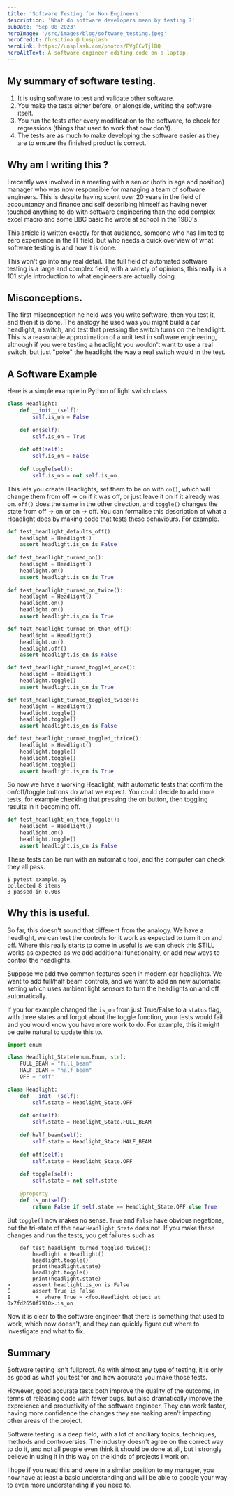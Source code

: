 ```yaml
---
title: 'Software Testing for Non Engineers'
description: 'What do software developers mean by testing ?'
pubDate: 'Sep 08 2023'
heroImage: '/src/images/blog/software_testing.jpeg'
heroCredit: Chrsitina @ Unsplash
heroLink: https://unsplash.com/photos/FVgECvTjlBQ
heroAltText: A software engineer editing code on a laptop.
---
```



## My summary of software testing.

1. It is using software to test and validate other software.
1. You make the tests either before, or alongside, writing the software itself.
1. You run the tests after every modification to the software, to check for regressions (things that used to work that now don't).
1. The tests are as much to make developing the software easier as they are to ensure the finished product is correct.

## Why am I writing this ?

I recently was involved in a meeting with a senior (both in age and position) manager who was now responsible
for managing a team of software engineers. This is despite having spent over 20 years in the field of accountancy and 
finance and self describing himself as having never touched anything to do with software engineering than the odd
complex excel macro and some BBC basic he wrote at school in the 1980's.

This article is written exactly for that audiance, someone who has limited to zero experience in the IT field,
but who needs a quick overview of what software testing is and how it is done.

This won't go into any real detail. The full field of automated software testing is a large and complex field, 
with a variety of opinions, this really is a 101 style introduction to what engineers are actually doing.

## Misconceptions.

The first misconception he held was you write software, then you test it, and then it is done. The analogy
he used was you might build a car headlight, a switch, and test that pressing the switch turns on the headlight. This
is a reasonable approximation of a unit test in software engineering, although if you were testing a headlight you wouldn't
want to use a real switch, but just "poke" the headlight the way a real switch would in the test.

## A Software Example

Here is a simple example in Python of light switch class.

```python
class Headlight:
    def __init__(self):
        self.is_on = False
    
    def on(self):
        self.is_on = True
        
    def off(self):
        self.is_on = False
        
    def toggle(self):
        self.is_on = not self.is_on
```

This lets you create Headlights, set them to be on with `on()`, which will change them from off -> on if it was off, or
just leave it on if it already was on. `off()` does the same in the other direction, and `toggle()` changes the state from
off -> on or on -> off. You can formalise this description of what a Headlight does by making code that tests these
behaviours. For example.

```python
def test_headlight_defaults_off():
    headlight = Headlight()
    assert headlight.is_on is False
    
def test_headlight_turned_on():
    headlight = Headlight()
    headlight.on()
    assert headlight.is_on is True
    
def test_headlight_turned_on_twice():
    headlight = Headlight()
    headlight.on()
    headlight.on()
    assert headlight.is_on is True

def test_headlight_turned_on_then_off():
    headlight = Headlight()
    headlight.on()
    headlight.off()
    assert headlight.is_on is False

def test_headlight_turned_toggled_once():
    headlight = Headlight()
    headlight.toggle()
    assert headlight.is_on is True

def test_headlight_turned_toggled_twice():
    headlight = Headlight()
    headlight.toggle()
    headlight.toggle()
    assert headlight.is_on is False

def test_headlight_turned_toggled_thrice():
    headlight = Headlight()
    headlight.toggle()
    headlight.toggle()
    headlight.toggle()
    assert headlight.is_on is True
```

So now we have a working Headlight, with automatic tests that confirm the on/off/toggle buttons do what we expect. You could decide to add more
tests, for example checking that pressing the on button, then toggling results in it becoming off.

```python
def test_headlight_on_then_toggle():
    headlight = Headlight()
    headlight.on()
    headlight.toggle()
    assert headlight.is_on is False
```

These tests can be run with an automatic tool, and the computer can check they all pass.

```
$ pytest example.py
collected 8 items
8 passed in 0.00s
```

## Why this is useful.

So far, this doesn't sound that different from the analogy. We have a headlight, we can test the controls for it work as expected to turn it
on and off. Where this really starts to come in useful is we can check this STILL works as expected as we add additional functionality,
or add new ways to control the headlights.

Suppose we add two common features seen in modern car headlights. We want to add full/half beam controls, and we want to add an new
automatic setting which uses ambient light sensors to turn the headlights on and off automatically.

If you for example changed the `is_on` from just True/False to a `status` flag, with three states and forgot about the toggle function,
your tests would fail and you would know you have more work to do. For example, this it might be quite natural to update this to.

```python
import enum

class Headlight_State(enum.Enum, str):
    FULL_BEAM = "full_beam"
    HALF_BEAM = "half_beam"
    OFF = "off"

class Headlight:
    def __init__(self):
        self.state = Headlight_State.OFF
    
    def on(self):
        self.state = Headlight_State.FULL_BEAM
    
    def half_beam(self):
        self.state = Headlight_State.HALF_BEAM
    
    def off(self):
        self.state = Headlight_State.OFF
        
    def toggle(self):
        self.state = not self.state
        
    @property
    def is_on(self):
        return False if self.state == Headlight_State.OFF else True
```

But `toggle()` now makes no sense. `True` and `False` have obvious negations, but the tri-state of the new `Headlight_State` does not.
If you make these changes and run the tests, you get failures such as

```
    def test_headlight_turned_toggled_twice():
        headlight = Headlight()
        headlight.toggle()
        print(headlight.state)
        headlight.toggle()
        print(headlight.state)
>       assert headlight.is_on is False
E       assert True is False
E        +  where True = <foo.Headlight object at 0x7fd2650f7910>.is_on
```

Now it is clear to the software engineer that there is something that used to work, which now doesn't, and they can quickly figure out
where to investigate and what to fix.

## Summary

Software testing isn't fullproof. As with almost any type of testing, it is only as good as what you test for and how accurate you make
those tests.

However, good accurate tests both improve the quality of the outcome, in terms of releasing code with fewer bugs, but also dramatically
improve the expreience and productivity of the software engineer. They can work faster, having more confidence the changes they are
making aren't impacting other areas of the project.

Software testing is a deep field, with a lot of anciliary topics, techniques, methods and controversies. The industry doesn't agree
on the correct way to do it, and not all people even think it should be done at all, but I strongly believe in using it in this
way on the kinds of projects I work on.

I hope if you read this and were in a similar position to my manager, you now have at least a basic understanding and will be able
to google your way to even more understanding if you need to.

